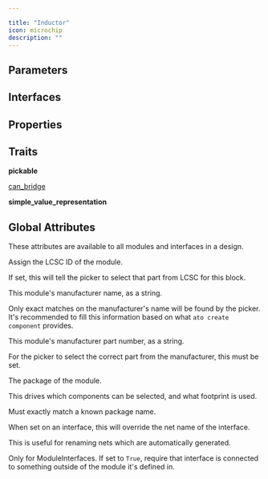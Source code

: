 ```yaml
---

title: "Inductor"
icon: microchip
description: ""
---
```



## Parameters

<ParamField path='inductance' type='H'>
</ParamField>

<ParamField path='max_current' type='A'>
</ParamField>

<ParamField path='dc_resistance' type='Ω'>
</ParamField>

<ParamField path='saturation_current' type='A'>
</ParamField>

<ParamField path='self_resonant_frequency' type='Hz'>
</ParamField>


## Interfaces

<ParamField path='unnamed' type='string'>
</ParamField>

<ParamField path='attach_to_footprint' type='string'>
</ParamField>


## Properties

<ParamField path='p1' type='string'>
</ParamField>

<ParamField path='p2' type='string'>
</ParamField>


## Traits

**pickable**

[can_bridge](/atopile/api-reference/traits/can-bridge)

**simple_value_representation**


## Global Attributes

These attributes are available to all modules and interfaces in a design.

<ParamField path='lcsc_id' type='string'>

Assign the LCSC ID of the module.

If set, this will tell the picker to select that part from LCSC for this block.
</ParamField>

<ParamField path='manufacturer' type='string'>

This module's manufacturer name, as a string.

Only exact matches on the manufacturer's name will be found by the picker.
It's recommended to fill this information based on what `ato create component`
provides.
</ParamField>

<ParamField path='mpn' type='string'>

This module's manufacturer part number, as a string.

For the picker to select the correct part from the manufacturer,
this must be set.
</ParamField>

<ParamField path='package' type='string'>

The package of the module.

This drives which components can be selected, and what footprint is used.

Must exactly match a known package name.
</ParamField>

<ParamField path='exclude_from_bom' type='string'>
</ParamField>

<ParamField path='override_net_name' type='string'>

When set on an interface, this will override the net name of the interface.

This is useful for renaming nets which are automatically generated.
</ParamField>

<ParamField path='required' type='string'>

Only for ModuleInterfaces.
If set to `True`, require that interface is connected to something outside
of the module it's defined in.
</ParamField>

